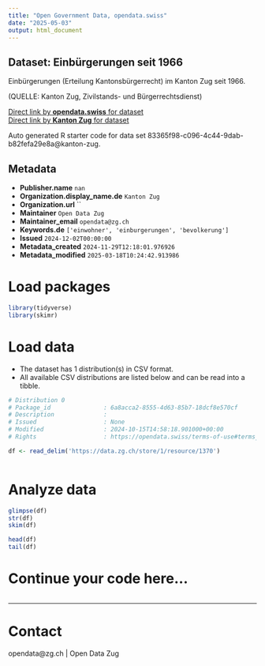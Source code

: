 ```yaml
---
title: "Open Government Data, opendata.swiss"
date: "2025-05-03"
output: html_document
---
```


## Dataset: Einbürgerungen seit 1966

Einbürgerungen (Erteilung Kantonsbürgerrecht)  im Kanton Zug seit 1966.

(QUELLE: Kanton Zug, Zivilstands- und Bürgerrechtsdienst)

[Direct link by **opendata.swiss** for dataset](https://opendata.swiss/de/dataset/einburgerungen-seit-1966)<br>
[Direct link by **Kanton Zug** for dataset](https://www.zg.ch/behoerden/gesundheitsdirektion/statistikfachstelle/themen/01bevoelkerungszahlen/bevoelkerungsstand)

Auto generated R starter code for data set 83365f98-c096-4c44-9dab-b82fefa29e8a@kanton-zug.

## Metadata

- **Publisher.name** `nan`
- **Organization.display_name.de** `Kanton Zug`
- **Organization.url** ``
- **Maintainer** `Open Data Zug`
- **Maintainer_email** `opendata@zg.ch`
- **Keywords.de** `['einwohner', 'einburgerungen', 'bevolkerung']`
- **Issued** `2024-12-02T00:00:00`
- **Metadata_created** `2024-11-29T12:18:01.976926`
- **Metadata_modified** `2025-03-18T10:24:42.913986`


# Load packages

```r

library(tidyverse)
library(skimr)

```

# Load data

-   The dataset has 1 distribution(s) in CSV format.
-   All available CSV distributions are listed below and can be read into a tibble.

```r

# Distribution 0
# Package_id               : 6a8acca2-8555-4d63-85b7-18dcf8e570cf
# Description              : 
# Issued                   : None
# Modified                 : 2024-10-15T14:58:18.901000+00:00
# Rights                   : https://opendata.swiss/terms-of-use#terms_by

df <- read_delim('https://data.zg.ch/store/1/resource/1370')



```

# Analyze data

```r

glimpse(df)
str(df)
skim(df)

head(df)
tail(df)

```

# Continue your code here...

```r

```

------------------------------------------------------------------------

# Contact

opendata@zg.ch | Open Data Zug
